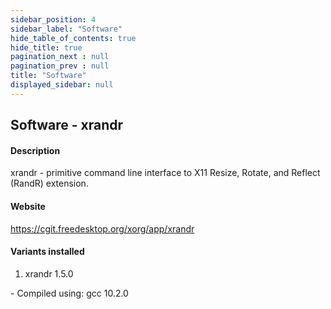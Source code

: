 ```yaml
---
sidebar_position: 4
sidebar_label: "Software"
hide_table_of_contents: true
hide_title: true
pagination_next : null
pagination_prev : null
title: "Software"
displayed_sidebar: null
---
```


## Software - xrandr


#### Description
xrandr - primitive command line interface to X11 Resize, Rotate, and Reflect (RandR) extension.

#### Website
https://cgit.freedesktop.org/xorg/app/xrandr

#### Variants installed
1. xrandr 1.5.0
<div class="ul-circle">
    - Compiled using: gcc 10.2.0
</div>

